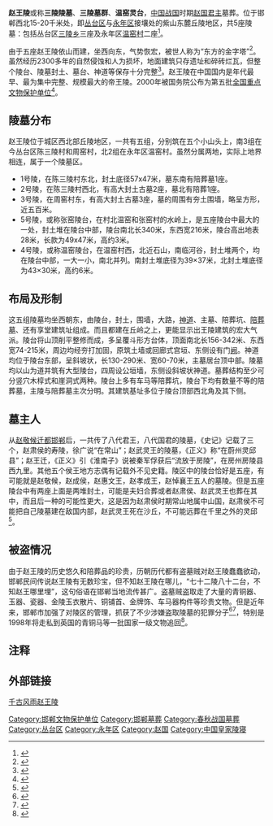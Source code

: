 {{文物保护单位
| 级别 = 全国
| 名称 = 赵王陵
| 编号 = 5-146
| 分类 = 古墓葬
| 时代 = [[战国|战国]]
| 所在 = [[河北省|河北省]][[邯郸市|邯郸市]][[丛台区|丛台区]]、[[永年区|永年区]]
| 登录 = 2001年
| Cat = 河北全国重点文物保护单位
}}
'''赵王陵'''或称'''三陵陵墓'''、'''三陵墓群'''、'''温窑灵台'''，[[中国|中国]][[战国|战国]]时期[[赵国君主|赵国君主]]墓葬。位于邯郸西北15-20千米处，即[[丛台区|丛台区]]与[[永年区|永年区]]接壤处的紫山东麓丘陵地区，共5座陵墓：包括丛台区[[三陵乡_(邯郸市)|三陵乡]]三座及永年区[[温窑村|温窑村]]二座<ref>{{cite web|author=考古|title=河北邯郸赵王陵|url=http://www.cnki.net/KCMS/detail/detail.aspx?QueryID=22&CurRec=2&recid=&filename=KAGU198206004&dbname=CJFD7984&dbcode=CJFQ&pr=&urlid=&yx=&v=Mjg3MDR1eFlTN0RoMVQzcVRyV00xRnJDVVJMNmZiK1pvRkNublZyL0tMaXpNZTdLeEZ0UE1xWTlGWUlSOGVYMUw=|accessdate=1982年06期|deadurl=yes|archiveurl=https://web.archive.org/web/20160305072102/http://www.cnki.net/KCMS/detail/detail.aspx?QueryID=22&CurRec=2&recid=&filename=KAGU198206004&dbname=CJFD7984&dbcode=CJFQ&pr=&urlid=&yx=&v=Mjg3MDR1eFlTN0RoMVQzcVRyV00xRnJDVVJMNmZiK1pvRkNublZyL0tMaXpNZTdLeEZ0UE1xWTlGWUlSOGVYMUw=|archivedate=2016-03-05}}</ref>。

由于五座赵王陵依山而建，坐西向东，气势恢宏，被世人称为“东方的金字塔”<ref>{{cite news|title=赵王陵|url=http://www.china.com.cn/aboutchina/data/wwbhdw/txt/2006-12/25/content_7554616.htm|accessdate=2017-09-26|agency=中国网|date=2006-12-25|archive-date=2012-03-19|archive-url=https://web.archive.org/web/20120319082841/http://www.china.com.cn/aboutchina/data/wwbhdw/txt/2006-12/25/content_7554616.htm|dead-url=no}}</ref>。虽然经历2300多年的自然侵蚀和人为损坏，地面建筑只存遗址和碎砖烂瓦，但整个陵台、陵墓封土、墓台、神道等保存十分完整<ref>{{cite news|author1=燕赵都市报|title=河北永年赵王陵4号墓遭盗掘 嫌疑人落网(图)|url=http://news.qq.com/a/20100109/000481_1.htm|accessdate=2017-09-26|publisher=腾讯网|date=2010-01-09|archive-date=2017-09-26|archive-url=https://web.archive.org/web/20170926150927/http://news.qq.com/a/20100109/000481_1.htm|dead-url=no}}</ref>。赵王陵在中国国内是年代最早、最为集中完整、规模最大的帝王陵。2000年被国务院公布为第五批[[全国重点文物保护单位|全国重点文物保护单位]]<ref>{{cite news|title=河北永年赵王陵4号墓遭盗掘 嫌疑人落网(图)|url=http://news.qq.com/a/20100109/000481.htm|accessdate=2017-09-26|agency=燕赵都市报|publisher=腾讯网|date=2010-01-09|archive-date=2019-06-13|archive-url=https://web.archive.org/web/20190613115927/https://news.qq.com/a/20100109/000481.htm|dead-url=no}}</ref>。

== 陵墓分布 ==
赵王陵位于城区西北部丘陵地区，一共有五组，分别筑在五个小山头上，南3组在今丛台区陈三陵村和周窑村，北2组在永年区温窑村。虽然分属两地，实际上地界相连，属于一个陵墓区。

* 1号陵，在陈三陵村东北，封土底径57x47米，墓东南有陪葬墓1座。
* 2号陵，在陈三陵村西北，有高大封土古墓2座，墓北有陪葬1座。
* 3号陵，在周窑村东，有高大封土古墓3座，墓的周围有夯土围墙，略呈方形，近五百米。
* 5号陵，或称张窑陵台，在村北温窑和张窑村的水岭上，是五座陵台中最大的一处，封土堆在陵台中部，陵台南北长340米，东西宽216米，陵台高出地表28米，长款为49x47米，高约3米。
* 4号陵，或称温窑陵台，在温窑村西，北近石山，南临河谷，封土堆两个，均在陵台中部，一大一小，南北并列。南封土堆底径为39×37米，北封土堆底径为43×30米，高约6米。

== 布局及形制 ==
这五组陵墓均坐西朝东，由陵台，封土，围墙，大路，[[神道|神道]]、主墓、陪葬坑、[[陪葬墓|陪葬墓]]、还有享堂建筑址组成。而且都建在丘岭之上，更能显示出王陵建筑的宏大气派。陵台将山顶削平整修而成，多呈覆斗形方台体，顶面南北长156-342米、东西宽74-215米，周边均经夯打加固，原筑土墙或回廊式宫垣、东侧设有门[[阙|阙]]。神道均位于陵台东部，呈斜坡状，长130-290米、宽60-70米，主墓居台顶中部。陵墓均以山为道并筑有大型陵台，四周设公垣墙，东侧设斜坡状神道。墓葬结构至少可分竖穴木椁式和崖洞式两种。陵台上多有车马等陪葬坑，陵台下均有数量不等的陪葬墓，主陵与陪葬墓主次分明。其建筑基址多位于陵台顶部西北角及其下侧。

== 墓主人 ==
从[[赵敬候|赵敬候]][[赵迁都邯郸|迁都邯郸]]后，一共传了八代君王，八代国君的陵墓，《史记》记载了三个，赵肃侯的寿陵，徐广说“在常山”；赵武灵王的陵墓，《正义》称“在蔚州灵邱县”；赵王迁，《正义》引《淮南子》说被秦军俘获后“流放于房陵”，在房州房陵县西九里。其他五个侯王地方志偶有记载外不见史籍。陵区中的陵台恰好是五座，有可能就是赵敬候，赵成侯，赵惠文王，赵孝成王，赵悼襄王五人的墓陵。但是五座陵台中有两座上面是两堆封土，可能是夫妇合葬或者赵肃侯、赵武灵王也葬在其中，而且后一种的可能性更大，这是因为赵肃侯时期常山地属中山国，赵肃侯不可能把自己陵墓建在敌国内部，赵武灵王死在沙丘，不可能远葬在千里之外的灵邱<ref>{{cite book|author1=孙继民|coauthors=郝良真|title=《邯郸简史》|date=1990年|publisher=中国城市经济社会出版社|pages=第52—53页|accessdate=2017-09-26}}</ref>。

== 被盗情况 ==
由于赵王陵的历史悠久和陪葬品的珍贵，历朝历代都有盗墓贼对赵王陵蠢蠢欲动，邯郸民间传说赵王陵有无数珍宝，但不知赵王陵在哪儿，“七十二陵八十二台，不知赵王哪里埋”，这句俗语在邯郸当地流传甚广。盗墓贼盗取走了大量的青铜器、玉器、瓷器、金陵玉衣散片、铜铺首、金牌饰、车马器构件等珍贵文物。但是近年来，邯郸市加强了对陵区的管理，抓获了不少涉嫌盗取陵墓的犯罪分子<ref>{{cite news|title=邯郸3000年的古墓赵王陵被盗 歹徒潜逃5年|url=http://hb.jjj.qq.com/a/20170103/018250.htm|accessdate=2017-09-26|publisher=腾讯网|archive-date=2017-09-26|archive-url=https://web.archive.org/web/20170926143309/http://hb.jjj.qq.com/a/20170103/018250.htm|dead-url=no}}</ref><ref>{{cite news|title=4个月破获涉文物犯罪案件31起|url=http://news.ifeng.com/a/20170118/50591121_0.shtml|accessdate=2017-09-26|agency=法制日报|publisher=凤凰网|archive-date=2019-06-11|archive-url=https://web.archive.org/web/20190611074702/http://news.ifeng.com/a/20170118/50591121_0.shtml|dead-url=no}}</ref>，特别是1998年将走私到英国的青铜马等一批国家一级文物追回<ref>{{cite news|author1=蔺玉堂|title=邯郸市破获一起特大盗掘古墓案|url=http://www.gmw.cn/01gmrb/1998-06/15/GB/17724%5EGM2-1509.HTM|accessdate=2017-09-26|agency=河北日报|publisher=光明日报|date=1998-06-15|archive-date=2017-09-26|archive-url=https://web.archive.org/web/20170926143818/http://www.gmw.cn/01gmrb/1998-06/15/GB/17724%5EGM2-1509.HTM|dead-url=no}}</ref>。
==注释==
{{Reflist|2}}

== 外部链接 ==

[https://web.archive.org/web/20170926144914/http://www.handannews.com.cn/new_epaper/hdwb/html/2017-06/07/content_176770.htm 千古风雨赵王陵]

{{河北全国重点文物保护单位}}
[[Category:邯郸文物保护单位|Category:邯郸文物保护单位]]
[[Category:邯郸墓葬|Category:邯郸墓葬]]
[[Category:春秋战国墓葬|Category:春秋战国墓葬]]
[[Category:丛台区|Category:丛台区]]
[[Category:永年区|Category:永年区]]
[[Category:赵国|Category:赵国]]
[[Category:中国皇家陵寝|Category:中国皇家陵寝]]